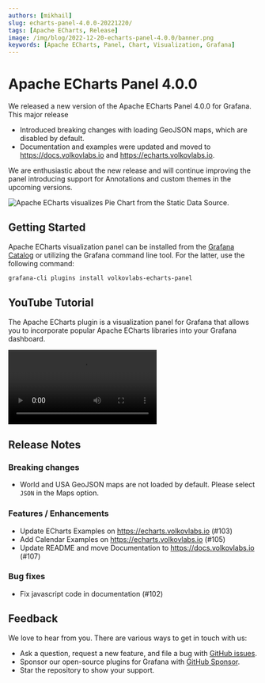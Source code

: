 ```yaml
---
authors: [mikhail]
slug: echarts-panel-4.0.0-20221220/
tags: [Apache ECharts, Release]
image: /img/blog/2022-12-20-echarts-panel-4.0.0/banner.png
keywords: [Apache ECharts, Panel, Chart, Visualization, Grafana]
---
```



# Apache ECharts Panel 4.0.0

We released a new version of the Apache ECharts Panel 4.0.0 for Grafana. This major release

- Introduced breaking changes with loading GeoJSON maps, which are disabled by default.
- Documentation and examples were updated and moved to https://docs.volkovlabs.io and https://echarts.volkovlabs.io.

<!--truncate-->

We are enthusiastic about the new release and will continue improving the panel introducing support for Annotations and custom themes in the upcoming versions.

<Image
  title="Apache ECharts visualizes Pie Chart from the Static Data Source."
  src="/img/blog/2022-12-20-echarts-panel-4.0.0/pie-chart.png"
/>

## Getting Started

Apache ECharts visualization panel can be installed from the [Grafana Catalog](https://grafana.com/grafana/plugins/volkovlabs-echarts-panel/) or utilizing the Grafana command line tool. For the latter, use the following command:

```bash
grafana-cli plugins install volkovlabs-echarts-panel
```

## YouTube Tutorial

The Apache ECharts plugin is a visualization panel for Grafana that allows you to incorporate popular Apache ECharts libraries into your Grafana dashboard.

<Video
  src="https://www.youtube.com/embed/DxqCrBEmrQw"
  title="How to create modern dashboards in Grafana."
/>

## Release Notes

### Breaking changes

- World and USA GeoJSON maps are not loaded by default. Please select `JSON` in the Maps option.

### Features / Enhancements

- Update ECharts Examples on https://echarts.volkovlabs.io (#103)
- Add Calendar Examples on https://echarts.volkovlabs.io (#105)
- Update README and move Documentation to https://docs.volkovlabs.io (#107)

### Bug fixes

- Fix javascript code in documentation (#102)

## Feedback

We love to hear from you. There are various ways to get in touch with us:

- Ask a question, request a new feature, and file a bug with [GitHub issues](https://github.com/volkovlabs/volkovlabs-echarts-panel/issues/new/choose).
- Sponsor our open-source plugins for Grafana with [GitHub Sponsor](https://github.com/sponsors/VolkovLabs).
- Star the repository to show your support.
